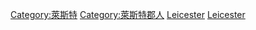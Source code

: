 [[Category:萊斯特|Category:萊斯特]]
[[Category:萊斯特郡人|Category:萊斯特郡人]]
[[Category:英格蘭各城市出身人物|Leicester]]
[[Category:依英格蘭轄區劃分的人物|Leicester]]